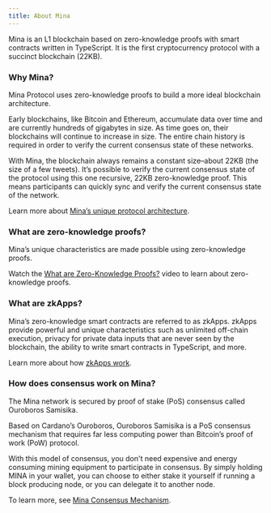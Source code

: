 ```yaml
---
title: About Mina
---
```


Mina is an L1 blockchain based on zero-knowledge proofs with smart contracts written in TypeScript. It is the first cryptocurrency protocol with a succinct blockchain (22KB).

### Why Mina?

Mina Protocol uses zero-knowledge proofs to build a more ideal blockchain architecture.

Early blockchains, like Bitcoin and Ethereum, accumulate data over time and are currently hundreds of gigabytes in size. As time goes on, their blockchains will continue to increase in size. The entire chain history is required in order to verify the current consensus state of these networks.

With Mina, the blockchain always remains a constant size–about 22KB (the size of a few tweets). It’s possible to verify the current consensus state of the protocol using this one recursive, 22KB zero-knowledge proof. This means participants can quickly sync and verify the current consensus state of the network.

Learn more about [Mina’s unique protocol architecture](about-mina/protocol-architecture).

### What are zero-knowledge proofs?

Mina’s unique characteristics are made possible using zero-knowledge proofs.

Watch the [What are Zero-Knowledge Proofs?](about-mina/what-are-zero-knowledge-proofs) video to learn about zero-knowledge proofs.

### What are zkApps?

Mina’s zero-knowledge smart contracts are referred to as zkApps. zkApps provide powerful and unique characteristics such as unlimited off-chain execution, privacy for private data inputs that are never seen by the blockchain, the ability to write smart contracts in TypeScript, and more.

Learn more about how [zkApps work](/zkapps).

### How does consensus work on Mina?

The Mina network is secured by proof of stake (PoS) consensus called Ouroboros Samisika.

Based on Cardano’s Ouroboros, Ouroboros Samisika is a PoS consensus mechanism that requires far less computing power than Bitcoin’s proof of work (PoW) protocol.

With this model of consensus, you don't need expensive and energy consuming mining equipment to participate in consensus. By simply holding MINA in your wallet, you can choose to either stake it yourself if running a block producing node, or you can delegate it to another node.

To learn more, see [Mina Consensus Mechanism](./about-mina/consensus).
